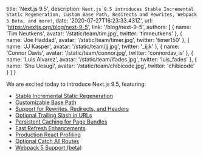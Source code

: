   title: 'Next.js 9.5',
  description: `Next.js 9.5 introduces Stable Incremental Static Regeneration, Custom Base Path, Redirects and Rewrites, Webpack 5 Beta, and more!`,
  date: '2020-07-27T16:23:33.431Z',
  url: 'https://nextjs.org/blog/next-9-5',
  link: '/blog/next-9-5',
  authors: [
    {
      name: 'Tim Neutkens',
      avatar: '/static/team/tim.jpg',
      twitter: 'timneutkens'
    },
    {
      name: 'Joe Haddad',
      avatar: '/static/team/timer.jpg',
      twitter: 'timer150'
    },
    {
      name: 'JJ Kasper',
      avatar: '/static/team/jj.jpg',
      twitter: '_ijjk'
    },
    {
      name: 'Connor Davis',
      avatar: '/static/team/connor.jpg',
      twitter: 'connordav_is'
    },
    {
      name: 'Luis Alvarez',
      avatar: '/static/team/lfades.jpg',
      twitter: 'luis_fades'
    },
    {
      name: 'Shu Uesugi',
      avatar: '/static/team/chibicode.jpg',
      twitter: 'chibicode'
    }
  ]
}

We are excited today to introduce Next.js 9.5, featuring:

- [Stable Incremental Static Regeneration](#stable-incremental-static-regeneration)
- [Customizable Base Path](#customizable-base-path)
- [Support for Rewrites, Redirects, and Headers](#support-for-rewrites-redirects-and-headers)
- [Optional Trailing Slash in URLs](#optional-trailing-slash-in-urls)
- [Persistent Caching for Page Bundles](#persistent-caching-for-page-bundles)
- [Fast Refresh Enhancements](#fast-refresh-enhancements)
- [Production React Profiling](#production-react-profiling)
- [Optional Catch All Routes](#optional-catch-all-routes)
- [Webpack 5 Support (beta)](#webpack-5-support-beta)
